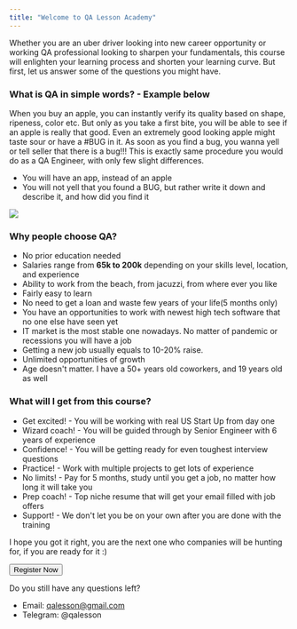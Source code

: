 ```yaml
---
title: "Welcome to QA Lesson Academy"
---
```


Whether you are an uber driver looking into new career opportunity or working QA professional looking to sharpen your fundamentals, this course will enlighten your learning process and shorten your learning curve. 
But first, let us answer some of the questions you might have.

### What is QA in simple words? - Example below

When you buy an apple, you can instantly verify its quality based on shape, ripeness, color etc. But only as you take a first bite, you will be able to see if an apple is really that good. 
Even an extremely good looking apple might taste sour or have a #BUG in it. As soon as you find a bug, you wanna yell or tell seller that there is a bug!!!
This is exactly same procedure you would do as a QA Engineer, with only few slight differences.

- You will have an app, instead of an apple
- You will not yell that you found a BUG, but rather write it down and describe it, and how did you find it

<div class="div-spacing">
  <img class="img-center"src="https://user-images.githubusercontent.com/33443927/87897282-b2b0dc00-c9ff-11ea-9a15-e0ae9a6c4693.png" />
</div>

### Why people choose QA?
- No prior education needed
- Salaries range from **65k to 200k** depending on your skills level, location, and experience
- Ability to work from the beach, from jacuzzi, from where ever you like
- Fairly easy to learn
- No need to get a loan and waste few years of your life(5 months only)
- You have an opportunities to work with newest high tech software that no one else have seen yet
- IT market is the most stable one nowadays. No matter of pandemic or recessions you will have a job
- Getting a new job usually equals to 10-20% raise.
- Unlimited opportunities of growth
- Age doesn't matter. I have a 50+ years old coworkers, and 19 years old as well

### What will I get from this course?
- Get excited! - You will be working with real US Start Up from day one
- Wizard coach! - You will be guided through by Senior Engineer with 6 years of experience
- Confidence! - You will be getting ready for even toughest interview questions
- Practice! - Work with multiple projects to get lots of experience
- No limits! - Pay for 5 months, study until you get a job, no matter how long it will take you
- Prep coach! - Top niche resume that will get your email filled with job offers
- Support! - We don't let you be on your own after you are done with the training

I hope you got it right, you are the next one who companies will be hunting for, if you are ready for it :)

<a href="https://forms.gle/RRcWipp4vhiEkX9K8" target="_blank">
   <button class="registerbtn" >Register Now</button>
</a>



Do you still have any questions left?
 - Email: qalesson@gmail.com
 - Telegram: @qalesson
